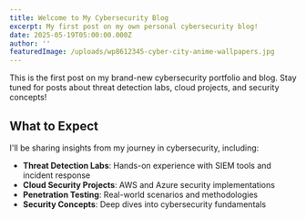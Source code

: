 ```yaml
---
title: Welcome to My Cybersecurity Blog
excerpt: My first post on my own personal cybersecurity blog!
date: 2025-05-19T05:00:00.000Z
author: ''
featuredImage: /uploads/wp8612345-cyber-city-anime-wallpapers.jpg
---
```


This is the first post on my brand-new cybersecurity portfolio and blog. Stay tuned for posts about threat detection labs, cloud projects, and security concepts!

## What to Expect

I'll be sharing insights from my journey in cybersecurity, including:

* **Threat Detection Labs**: Hands-on experience with SIEM tools and incident response
* **Cloud Security Projects**: AWS and Azure security implementations
* **Penetration Testing**: Real-world scenarios and methodologies
* **Security Concepts**: Deep dives into cybersecurity fundamentals
